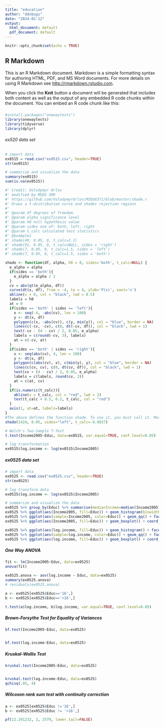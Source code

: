 ```yaml
---
title: "education"
author: "ddxbugs"
date: "2024-02-12"
output:
  html_document: default
  pdf_document: default
---
```


```r
knitr::opts_chunk$set(echo = TRUE)
```

## R Markdown

This is an R Markdown document. Markdown is a simple formatting syntax for authoring HTML, PDF, and MS Word documents. For more details on using R Markdown see <http://rmarkdown.rstudio.com>.

When you click the **Knit** button a document will be generated that includes both content as well as the output of any embedded R code chunks within the document. You can embed an R code chunk like this:

<h5></h5>
```r
#install.packages("onewaytests")
library(onewaytests)
library(tidyverse)
library(dplyr)
```

<h6>ex520 data set</h6>
```r

# import data
ex0515 = read.csv("ex0515.csv", header=TRUE)
str(ex0515)

# summarize and visualize the data
summary(ex0515)
sum(is.na(ex0515))

#' Credit: Volodymyr Orlov
#' modified by MSDS SMU
#' https://github.com/VolodymyrOrlov/MSDS6371/blob/master/shade.r
#' Draws a t-distribution curve and shades rejection regions
#' 
#' @param df degrees of freedom.
#' @param alpha significance level
#' @param h0 null hypothesis value
#' @param sides one of: both, left, right
#' @param t_calc calculated test statistics
#' @examples
#' shade(49, 0.05, 0, t_calc=1.1)
#' shade(91, 0.05, 0, t_calc=NULL, sides = 'right')
#' shade(7, 0.05, 0, t_calc=1.5, sides = 'left')
#' shade(7, 0.05, 0, t_calc=1.5, sides = 'both')

shade <- function(df, alpha, h0 = 0, sides='both', t_calc=NULL) {
  e_alpha = alpha
  if(sides == 'both'){
    e_alpha = alpha / 2
  }
  cv = abs(qt(e_alpha, df))
  curve(dt(x, df), from = -4, to = 4, ylab='P(x)', xaxt='n') 
  abline(v = 0, col = "black", lwd = 0.5)
  labels = h0
  at = 0
  if(sides == 'both' | sides == 'left'){
    x <- seq(-4, -abs(cv), len = 100) 
    y <- dt(x, df)
    polygon(c(x, -abs(cv)), c(y, min(y)), col = "blue", border = NA)
    lines(c(-cv, -cv), c(0, dt(-cv, df)), col = "black", lwd = 1)
    text(-cv - (4 - cv) / 2, 0.05, e_alpha)
    labels = c(round(-cv, 3), labels)
    at = c(-cv, at)
  }
  if(sides == 'both' | sides == 'right'){
    x <- seq(abs(cv), 4, len = 100)
    y <- dt(x, df)
    polygon(c(abs(cv), x), c(min(y), y), col = "blue", border = NA)
    lines(c(cv, cv), c(0, dt(cv, df)), col = "black", lwd = 1)
    text(cv + (4 - cv) / 2, 0.05, e_alpha)
    labels = c(labels, round(cv, 3))
    at = c(at, cv)
  }
  if(is.numeric(t_calc)){
    abline(v = t_calc, col = "red", lwd = 2)
    text(t_calc + 0.5, 0.2, t_calc, col = "red")
  }
  axis(1, at=at, labels=labels)
}
#The above defines the function shade. To use it, you must call it. More examples are in the comments above.
shade(1424, 0.05, sides="left", t_calc=-9.9837)

# Welch's Two-Sample T-Test
t.test(Income2005~Educ, data=ex0515, var.equal=TRUE, conf.level=0.05)

# log transformation
ex0515$log.income <- log(ex0515$Income2005)

```

<h5>ex0525 data set</h5>
```r

# import data
ex0525 <- read.csv("ex0525.csv", header=TRUE)
str(ex0525)

# log transform data
ex0525$log.income <- log(ex0525$Income2005)

# summarize and visualize the data
ex0525 %>% group_by(Educ) %>% summarise(medianIncome=median(Income2005), meanIncome=mean(Income2005), s=sd(Income2005), n=n())
ex0525 %>% ggplot(aes(Income2005, fill=Educ)) + geom_histogram(binwidth = 10000) + facet_wrap(~Educ) + ggtitle("Histogram of income by education")
ex0525 %>% ggplot(aes(sample=Income2005, color=Educ)) + geom_qq() + facet_wrap(~Educ) + ggtitle("Q-Q plot of income by education")
ex0525 %>% ggplot(aes(Income2005, fill=Educ)) + geom_boxplot() + coord_flip() + ggtitle("Boxplot of income by education")

ex0525 %>% ggplot(aes(log.income, fill=Educ)) + geom_histogram() + facet_wrap(~Educ) + ggtitle("Histogram of income (log) by education")
ex0525 %>% ggplot(aes(sample=log.income, color=Educ)) + geom_qq() + facet_wrap(~Educ) + ggtitle("Q-Q plot of income (log) by education")
ex0525 %>% ggplot(aes(log.income, fill=Educ)) + geom_boxplot() + coord_flip() + ggtitle("Boxplot of income (log) by education")

```
<h5>One Way ANOVA</h5>
```r
fit <- lm(Income2005~Educ, data=ex0525)
anova(fit)

ex0525.anova <- aov(log.income ~ Educ, data=ex0525)
summary(ex0525.anova)
# residuals(ex0525.anova)

a <- ex0525[ex0525$Educ=='16',]
b <- ex0525[ex0525$Educ=='>16',]

t.test(a$log.income, b$log.income, var.equal=TRUE, conf.level=0.05)
```
<h5>Brown-Forsythe Test for Equality of Variances</h5>
```r

bf.test(Income2005~Educ, data=ex0525)


bf.test(log.income~Educ, data=ex0525)
```

<h5>Kruskal-Wallis Test</h5>
```r
kruskal.test(Income2005~Educ, data=ex0525)


kruskal.test(log.income~Educ, data=ex0525)
qchisq(.95, 4)

```

<h5>Wilcoxon rank sum test with continuity correction</h5>
```r
a <- ex0525[ex0525$Educ !='16',]
b <- ex0525[ex0525$Educ != '>16',]

pf(12.291232, 3, 2579, lower.tail=FALSE)
```
